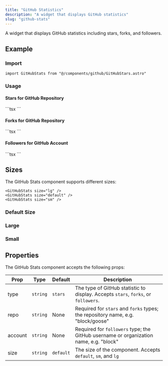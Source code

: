 ```yaml
---
title: "GitHub Statistics"
description: "A widget that displays GitHub statistics"
slug: "github-stats"
---
```



A widget that displays GitHub statistics including stars, forks, and followers.

## Example

### Import
```tsx
import GitHubStats from "@/components/github/GitHubStars.astro"
```

### Usage 

#### Stars for GitHub Repository
<GitHubStats 
  repo="block/goose"/>
<div class="p-2" />
```tsx
<GitHubStats 
  repo="block/goose"/>
```

#### Forks for GitHub Repository
<GitHubStats 
  repo="block/goose"
  type="forks"/>
<div class="p-2" />
```tsx
<GitHubStats 
  repo="block/goose"
  type="forks"/>
```

#### Followers for GitHub Account
<GitHubStats 
  account="block"
  type="followers"/>
<div class="p-2" />
```tsx
<GitHubStats 
  account="block"
  type="followers"/>
```

## Sizes

The GitHub Stats component supports different sizes:
```tsx
<GitHubStats size="lg" />
<GitHubStats size="default" />
<GitHubStats size="sm" />
```

### Default Size

<GitHubStats 
  repo="block/goose"/>

### Large

<GitHubStats repo="block/goose" size="lg" />

### Small 
<GitHubStats repo="block/goose" size="sm" />

## Properties

The GitHub Stats component accepts the following props:

| Prop      | Type                                                                                 | Default     | Description                               |
|-----------|--------------------------------------------------------------------------------------|-------------|-------------------------------------------|
| type      | `string`                                                 | `stars`   | The type of GitHub statistic to display. Accepts `stars`, `forks`, or `followers`. |
| repo      | `string`                                                                            | None        | Required for `stars` and `forks` types; the repository name, e.g. "block/goose" |
| account   | `string`                                                                            | None        | Required for `followers` type; the GitHub username or organization name, e.g. "block" |
| size      | `string`                                                       | `default` | The size of the component. Accepts `default`, `sm`, and `lg`                |